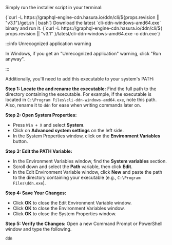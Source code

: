 
<Version />

<Tabs groupId="os-preference" className="api-tabs">

<TabItem value="macOS-or-linux" label="macOS and Linux">

Simply run the installer script in your terminal:

<CodeBlock language="bash">
  {`curl -L https://graphql-engine-cdn.hasura.io/ddn/cli/${props.revision || "v3.1"}/get.sh | bash`}
</CodeBlock>

</TabItem>

<TabItem value="windows" label="Windows">
Download the latest `cli-ddn-windows-amd64.exe` binary and run it.

<CodeBlock language="bash">
  {`curl -L https://graphql-engine-cdn.hasura.io/ddn/cli/${
    props.revision || "v3.1"
  }/latest/cli-ddn-windows-amd64.exe -o ddn.exe`}
</CodeBlock>

:::info Unrecognized application warning

In Windows, if you get an "Unrecognized application" warning, click "Run anyway".

:::

Additionally, you'll need to add this executable to your system's PATH:

**Step 1: Locate the and rename the executable:** Find the full path to the directory containing the executable. For
example, if the executable is located in `C:\Program Files\cli-ddn-windows-amd64.exe`, note this path. Also, rename it
to `ddn` for ease when writing commands later on.

**Step 2: Open System Properties:**

- Press `Win + X` and select **System**.
- Click on **Advanced system settings** on the left side.
- In the System Properties window, click on the **Environment Variables** button.

**Step 3: Edit the PATH Variable:**

- In the Environment Variables window, find the **System variables** section.
- Scroll down and select the **Path** variable, then click **Edit**.
- In the Edit Environment Variable window, click **New** and paste the path to the directory containing your executable
  (e.g., `C:\Program Files\ddn.exe`).

**Step 4: Save Your Changes:**

- Click **OK** to close the Edit Environment Variable window.
- Click **OK** to close the Environment Variables window.
- Click **OK** to close the System Properties window.

**Step 5: Verify the Changes:** Open a new Command Prompt or PowerShell window and type the following.

```bash title="From any directory, run:"
ddn
```

</TabItem>
</Tabs>
